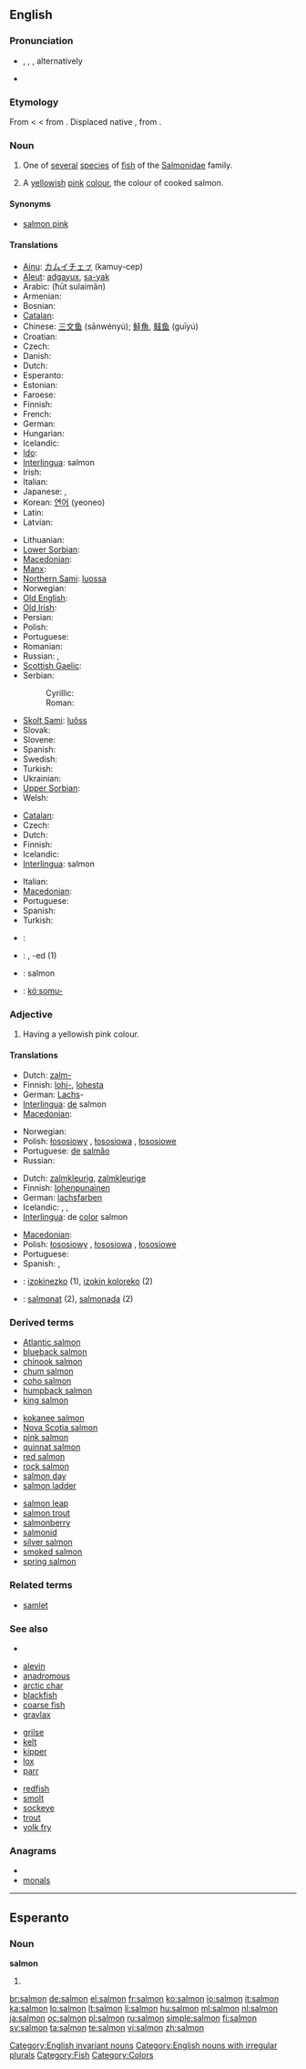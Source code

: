 {{wikipedia}}
==English==

===Pronunciation===
* {{enPR|să'mən}}, {{IPA|/ˈsæmən/}}, {{SAMPA|/"s{m@n/}}, alternatively {{IPA|/ˈsɑmən/}}
* {{audio|En-us-salmon.ogg|Audio (US)}}
*: {{rhymes|æmən}}

===Etymology===
From {{etyl|enm}} {{term|salmoun|salmoun, samoun|lang=enm}} < {{etyl|xno}} {{term|saumon|lang=xno}} < {{etyl|fro}} {{term|saumon|lang=fro}} from {{etyl|la}} {{term|salmo|salmō, salmōn-|lang=la}}. Displaced native {{etyl|enm|-}} {{term|lax|lang=enm}}, from {{etyl|ang|-}} {{term|leax|lang=ang}}.

===Noun===
{{en-noun|s|pl2=salmon}}

# {{italbrac|plural '''salmon'''}} One of [[several]] [[specie]]s of [[fish]] of the [[Salmonidae]] family.
# {{italbrac|plural '''salmons'''}} A [[yellowish]] [[pink]] [[colour]], the colour of cooked salmon.
#: {{color panel|FA8072}}

====Synonyms====
* {{sense|colour}} [[salmon pink]]

====Translations====
{{trans-top|fish}}
* [[Ainu]]: [[カムイチェㇷ゚]] (kamuy-cep)
* [[Aleut]]: [[adgayux]], [[sa-yak]]
* Arabic: {{Arab|[[حوت سليمان]]}} (ħūt sulaimān)
* Armenian: {{t-|hy|սաղմոն|tr=saġmon}}
* Bosnian: {{t-|bs|losos|m}}
* [[Catalan]]: {{t|ca|salmó|m}}
* Chinese: [[三文鱼]] (sānwényú); [[鮭魚]], [[鲑鱼]] (guīyú)
* Croatian: {{t-|hr|losos|m}}
* Czech: {{t+|cs|losos|m}}
* Danish: {{t-|da|laks}}
* Dutch: {{t+|nl|zalm|m}}
* Esperanto: {{t-|eo|salmo|xs=Esperanto}}
* Estonian: {{t|et|lõhe}}
* Faroese: {{t-|fo|laksur|m|xs=Faroese}}
* Finnish: {{t+|fi|lohi}}
* French: {{t+|fr|saumon|m}}
* German: {{t+|de|Lachs|m}}
* Hungarian: {{t+|hu|lazac}}
* Icelandic: {{t+|is|lax|m}}
* [[Ido]]: {{t+|io|salmono|xs=Ido}}
* [[Interlingua]]: salmon
* Irish: {{t+|ga|bradán|m|xs=Irish}}
* Italian: {{t-|it|salmone|m}}
* Japanese: {{t-|ja|サーモン|tr=sāmon}}, {{t+|ja|鮭|tr=[[さけ]], sake; [[しゃけ]], shake}}
* Korean: [[연어]] (yeoneo)
* Latin: {{t-|la|salmo|m|alt=salmō}}
* Latvian: {{t-|lv|lasis|m|xs=Latvian}}
{{trans-mid}}
* Lithuanian: {{t-|lt|lašiša|f|xs=Lithuanian}}
* [[Lower Sorbian]]: {{tø|dsb|łosos|m|xs=Lower Sorbian}}
* [[Macedonian]]: {{t-|mk|лосос|m|tr=lósos}}
* [[Manx]]: {{t|gv|braddan|m|xs=Manx}}
* [[Northern Sami]]: [[luossa]]
* Norwegian: {{t-|no|laks|m}}
* [[Old English]]: {{t-|ang|leax|m|xs=Old English}}
* [[Old Irish]]: {{tø|sga|bratán|m}}
* Persian: {{t|fa|ماهی آزاد|xs=Persian}}
* Polish: {{t+|pl|łosoś|m}}
* Portuguese: {{t+|pt|salmão|m}}
* Romanian: {{t|ro|somon|m}}
* Russian: {{t+|ru|лосось|m|tr=losós’}}, {{t+|ru|сёмга|f|tr=sjómga}}
* [[Scottish Gaelic]]: {{t-|gd|bradan|m|xs=Scottish Gaelic}}
* Serbian:
*: Cyrillic: {{t-|sr|лосос|m|sc=Cyrl}}
*: Roman: {{t-|sr|losos|m}}
* [[Skolt Sami]]: [[luõss]]
* Slovak: {{t-|sk|losos|m}}
* Slovene: {{t+|sl|losos|m}}
* Spanish: {{t+|es|salmón|m}}
* Swedish: {{t+|sv|lax}}
* Turkish: {{t+|tr|somon}}
* Ukrainian: {{t-|uk|лосось|m|xs=Ukrainian}}
* [[Upper Sorbian]]: {{tø|hsb|łosos|m|xs=Upper Sorbian}}
* Welsh: {{t|cy|eog|xs=Welsh}}
{{trans-bottom}}

{{trans-top|colour}}
* [[Catalan]]: {{t|ca|salmó|m}}
* Czech: {{t|cs|lososová|f}}
* Dutch: {{t|nl|zalmkleur|f}}
* Finnish: {{t|fi|lohenpunainen}}
* Icelandic: {{t+|is|laxbleikur litur|m}}
* [[Interlingua]]: salmon
{{trans-mid}}
* Italian: {{t-|it|salmone|m}}
* [[Macedonian]]: {{t|mk|розово-портокалова|f|tr=rózovo-portokálova}}
* Portuguese: {{t+|pt|salmão|m}}
* Spanish: {{t+|es|salmón|m}}
* Turkish: {{t|tr|somon}}
{{trans-bottom}}

{{checktrans}}
<!--Remove this section once all of the translations below have been moved into the tables above.-->
* {{ttbc|eu}}: {{t|eu|izokin|xs=Basque}}
* {{ttbc|Breton}}: {{t|br|eog|m|xs=Breton}}, -ed {{p}} (1)
* {{ttbc|id}}: salmon
* {{ttbc|Central Sierra Miwok}}: [[kóˑsomu-]]

===Adjective===
{{en-adj|-}}

# Having a yellowish pink colour.

====Translations====
{{trans-top|made with salmon}}
* Dutch: [[zalm-]]
* Finnish: [[lohi-]], [[lohi|lohesta]]
* German: [[Lachs]]-
* [[Interlingua]]: [[de]] salmon
* [[Macedonian]]: {{t|mk|лососов|m|tr=lósosov}}
{{trans-mid}}
* Norwegian: {{t|no|lakse-}}
* Polish: [[łososiowy]] {{m}}, [[łososiowa]] {{f}}, [[łososiowe]] {{n}}
* Portuguese: [[de]] [[salmão]]
* Russian: {{t|ru|лососёвый|tr=losoc'óvyj}}
{{trans-bottom}}

{{trans-top|colour}}
* Dutch: [[zalmkleurig]], [[zalmkleurige]]
* Finnish: [[lohenpunainen]]
* German: [[lachsfarben]]
* Icelandic: {{t|is|laxbleikur|m}}, {{t|is|laxbleik|f}}, {{t|is|laxbleikt|n}}
* [[Interlingua]]: de [[color]] salmon
{{trans-mid}}
* [[Macedonian]]: {{t|mk|розово портокалов|m|tr=rózovo-portokálov}}
* Polish: [[łososiowy]] {{m}}, [[łososiowa]] {{f}}, [[łososiowe]] {{n}}
* Portuguese: {{t+|pt|salmão}}
* Spanish: {{t|es|asalmonado}}, {{t+|es|salmón}}
{{trans-bottom}}

{{checktrans}}

* {{ttbc|eu}}: [[izokinezko]] (1), [[izokin koloreko]] (2)
* {{ttbc|ca}}: [[salmonat]] {{m}} (2), [[salmonada]] {{f}} (2)

===Derived terms===
{{top3}}
* [[Atlantic salmon]]
* [[blueback salmon]]
* [[chinook salmon]]
* [[chum salmon]]
* [[coho salmon]]
* [[humpback salmon]]
* [[king salmon]]
{{mid3}}
* [[kokanee salmon]]
* [[Nova Scotia salmon]]
* [[pink salmon]]
* [[quinnat salmon]]
* [[red salmon]]
* [[rock salmon]]
* [[salmon day]]
* [[salmon ladder]]
{{mid3}}
* [[salmon leap]]
* [[salmon trout]]
* [[salmonberry]]
* [[salmonid]]
* [[silver salmon]]
* [[smoked salmon]]
* [[spring salmon]]
{{bottom}}

===Related terms===
* [[samlet]]

===See also===
* {{list|en|reds}}
{{top3}}
* [[alevin]]
* [[anadromous]]
* [[arctic char]]
* [[blackfish]]
* [[coarse fish]]
* [[gravlax]]
{{mid3}}
* [[grilse]]
* [[kelt]]
* [[kipper]]
* [[lox]]
* [[parr]]
{{mid3}}
* [[redfish]]
* [[smolt]]
* [[sockeye]]
* [[trout]]
* [[yolk fry]]
{{bottom}}

===Anagrams===
* {{alphagram|almnos}}
* [[monals#English|monals]]

[[Category:English invariant nouns]]
[[Category:English nouns with irregular plurals]]
[[Category:Fish]]
[[Category:Colors]]

----

==Esperanto==

===Noun===
'''salmon'''

# {{eo-form of|salm|on}}

[[br:salmon]]
[[de:salmon]]
[[el:salmon]]
[[fr:salmon]]
[[ko:salmon]]
[[io:salmon]]
[[it:salmon]]
[[ka:salmon]]
[[lo:salmon]]
[[lt:salmon]]
[[li:salmon]]
[[hu:salmon]]
[[ml:salmon]]
[[nl:salmon]]
[[ja:salmon]]
[[oc:salmon]]
[[pl:salmon]]
[[ru:salmon]]
[[simple:salmon]]
[[fi:salmon]]
[[sv:salmon]]
[[ta:salmon]]
[[te:salmon]]
[[vi:salmon]]
[[zh:salmon]]